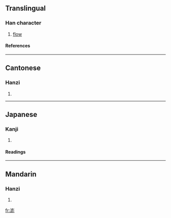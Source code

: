 ==Translingual==
===Han character===
{{Han char|rn=85|rad=水|as=11|sn=14|four=3211<sub>2</sub>|canj=水卜山竹 (EYUH)}}
# [[flow]]
====References====
{{Han ref|kx=0643.280|dkj=18074|dj=1051.090|hdz=31721.050|uh=6EEE|ud=28398|bh=E2A4|bd=58020}}

----
==Cantonese==
===Hanzi===
{{yue-hanzi|jyut=|y=biu1}}
# {{defn|Cantonese}}

----
==Japanese==
===Kanji===
{{ja-kanji|grade=|rs=水11}}
# {{defn|Japanese}} 
====Readings====
{{ja-readings|on=[[ひゅう]] (hyū), [[ひゅ]] (hyu)|kun=[[ながれる]] (nagareru)}}

----
==Mandarin==
===Hanzi===
{{cmn-hanzi|pin=[[biāo]] ([[biao1]])|wg=piao<sup>1</sup>}}
# {{defn|Mandarin}}

[[fr:滮]]